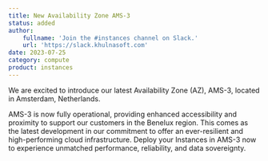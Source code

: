 ```yaml
---
title: New Availability Zone AMS-3
status: added
author:
    fullname: 'Join the #instances channel on Slack.'
    url: 'https://slack.khulnasoft.com'
date: 2023-07-25
category: compute
product: instances
---
```


We are excited to introduce our latest Availability Zone (AZ), AMS-3, located in Amsterdam, Netherlands. 
  
AMS-3 is now fully operational, providing enhanced accessibility and proximity to support our customers in the Benelux region. This comes as the latest development in our commitment to offer an ever-resilient and high-performing cloud infrastructure. Deploy your Instances in AMS-3 now to experience unmatched performance, reliability, and data sovereignty.


